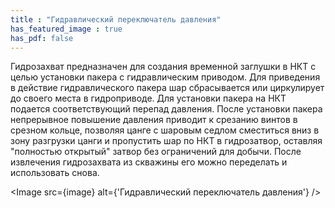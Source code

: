 ```yaml
---
title : "Гидравлический переключатель давления"
has_featured_image : true
has_pdf: false
---
```


Гидрозахват предназначен для создания временной заглушки в НКТ с целью установки пакера с гидравлическим приводом. Для приведения в действие гидравлического пакера шар сбрасывается или циркулирует до своего места в гидроприводе. Для установки пакера на НКТ подается соответствующий перепад давления. После установки пакера непрерывное повышение давления приводит к срезанию винтов в срезном кольце, позволяя цанге с шаровым седлом сместиться вниз в зону разгрузки цанги и пропустить шар по НКТ в гидрозатвор, оставляя "полностью открытый" затвор без ограничений для добычи. После извлечения гидрозахвата из скважины его можно переделать и использовать снова.


<Image src={image} alt={'Гидравлический переключатель давления'} />
